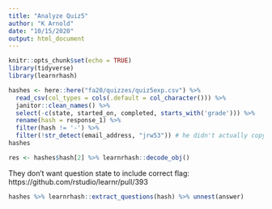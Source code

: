 ```yaml
---
title: "Analyze Quiz5"
author: "K Arnold"
date: "10/15/2020"
output: html_document
---
```


```r
knitr::opts_chunk$set(echo = TRUE)
library(tidyverse)
library(learnrhash)
```

```r
hashes <- here::here("fa20/quizzes/quiz5exp.csv") %>% 
  read_csv(col_types = cols(.default = col_character())) %>% 
  janitor::clean_names() %>% 
  select(-c(state, started_on, completed, starts_with('grade'))) %>% 
  rename(hash = response_1) %>% 
  filter(hash != '-') %>% 
  filter(!str_detect(email_address, "jrw53")) # he didn't actually copy the hash
hashes
```

```r
res <- hashes$hash[2] %>% learnrhash::decode_obj()
```

They don't want question state to include correct flag:
https://github.com/rstudio/learnr/pull/393

```r

hashes %>% learnrhash::extract_questions(hash) %>% unnest(answer)
```

